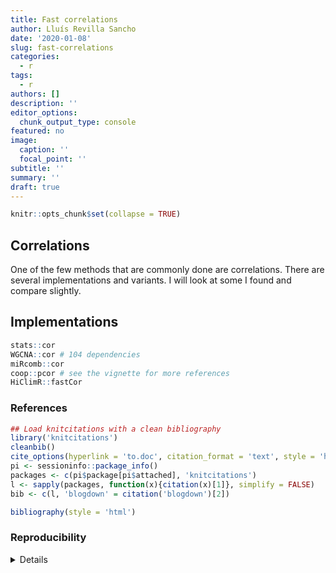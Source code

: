 ```yaml
---
title: Fast correlations
author: Lluís Revilla Sancho
date: '2020-01-08'
slug: fast-correlations
categories:
  - r
tags:
  - r
authors: []
description: ''
editor_options:
  chunk_output_type: console
featured: no
image:
  caption: ''
  focal_point: ''
subtitle: ''
summary: ''
draft: true
---
```


```r
knitr::opts_chunk$set(collapse = TRUE)
```


## Correlations

One of the few methods that are commonly done are correlations. 
There are several implementations and variants. 
I will look at some I found and compare slightly.


## Implementations

```r
stats::cor
WGCNA::cor # 104 dependencies
miRcomb::cor
coop::pcor # see the vignette for more references
HiClimR::fastCor
```



### References

```r
## Load knitcitations with a clean bibliography
library('knitcitations')
cleanbib()
cite_options(hyperlink = 'to.doc', citation_format = 'text', style = 'html')
pi <- sessioninfo::package_info()
packages <- c(pi$package[pi$attached], 'knitcitations')
l <- sapply(packages, function(x){citation(x)[1]}, simplify = FALSE)
bib <- c(l, 'blogdown' = citation('blogdown')[2])
```

```r
bibliography(style = 'html')
```

### Reproducibility

<details>
```r
## Reproducibility info
options(width = 120)
sessioninfo::session_info()
```
</details>
